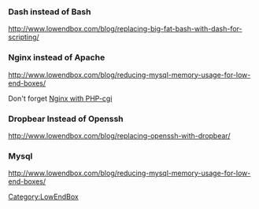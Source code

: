 === Dash instead of Bash ===
http://www.lowendbox.com/blog/replacing-big-fat-bash-with-dash-for-scripting/

=== Nginx instead of Apache ===
http://www.lowendbox.com/blog/reducing-mysql-memory-usage-for-low-end-boxes/

Don't forget [[Nginx with PHP-cgi]]

=== Dropbear Instead of Openssh ===
http://www.lowendbox.com/blog/replacing-openssh-with-dropbear/

=== Mysql ===
http://www.lowendbox.com/blog/reducing-mysql-memory-usage-for-low-end-boxes/


[[Category:LowEndBox]]